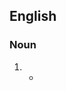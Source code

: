 ==English==

===Noun===
{{en-noun|-|s}}

# {{archaic spelling of|music|lang=en}}
#* {{quote-book|year=1673|author=John Milton|authorlink=John Milton|title={{wsource|Harry whose tuneful and well measur'd Song}}|passage=Harry whose tuneful and well measur’d Song / First taught our English '''Musick''' how to span}}